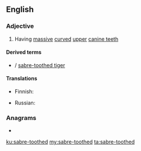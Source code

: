 {{also|sabretoothed}}
==English==

===Adjective===
{{en-adj|-}}

# Having [[massive]] [[curved]] [[upper]] [[canine teeth]]

====Derived terms====
* {{l|en|sarbe-toothed cat}} / [[sabre-toothed tiger]]

====Translations====
{{trans-top|having massive curved upper canine teeth}}
* Finnish: {{t|fi|sapelihampainen}}
{{trans-mid}}
* Russian: {{t+|ru|саблезу́бый}}
{{trans-bottom}}

===Anagrams===
* {{l|en|saber-toothed}}

[[ku:sabre-toothed]]
[[my:sabre-toothed]]
[[ta:sabre-toothed]]